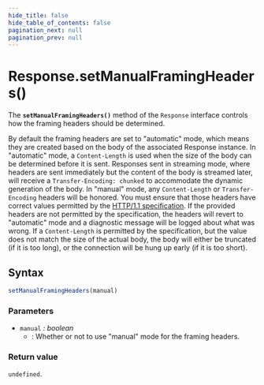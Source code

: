 ```yaml
---
hide_title: false
hide_table_of_contents: false
pagination_next: null
pagination_prev: null
---
```

# Response.setManualFramingHeaders()

The **`setManualFramingHeaders()`** method of the `Response` interface controls how the framing headers should be determined.

By default the framing headers are set to "automatic" mode, which means they are created based on the body of the associated Response instance.
In "automatic" mode, a `Content-Length` is used when the size of the body can be determined before it is sent.
Responses sent in streaming mode, where headers are sent immediately but the content of the body is streamed later, will receive a `Transfer-Encoding: chunked` to accommodate the dynamic generation of the body.
In "manual" mode, any `Content-Length` or `Transfer-Encoding` headers will be honored.
You must ensure that those headers have correct values permitted by the [HTTP/1.1 specification](https://datatracker.ietf.org/doc/html/rfc7230#section-3.3.1).
If the provided headers are not permitted by the specification, the headers will revert to "automatic" mode and a diagnostic message will be logged about what was wrong.
If a `Content-Length` is permitted by the specification, but the value does not match the size of the actual body, the body will either be truncated (if it is too long), or the connection will be hung up early (if it is too short).

## Syntax

```js
setManualFramingHeaders(manual)
```

### Parameters

- `manual` _: boolean_
  - : Whether or not to use "manual" mode for the framing headers.

### Return value

`undefined`.

